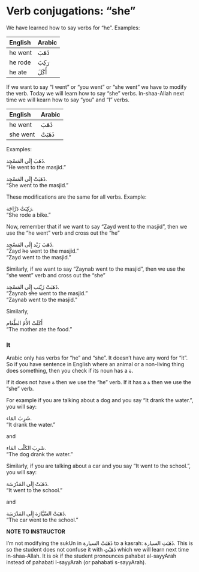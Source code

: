 # Verb conjugations: "she"

We have learned how to say verbs for "he". Examples:

| English | Arabic |
|:----------|:--------------|
|he went |[ذَهَبَ]{.ar} | 
|he rode |[رَكِبَ]{.ar} | 
|he ate | [أَكَلَ]{.ar} | 

If we want to say "I went" or "you went" or "she went" we have to modify the verb. Today we will learn how to say "she" verbs. In-shaa-Allah next time we will kearn how to say "you" and "I" verbs.

| English | Arabic |
|:--------------------|:--------------|
|he went           |[ذَهَبَ]{.ar} | 
|she went          | [ذَهَبَتْ]{.ar} |

Examples:

[ذَهَبَ إِلَى المَسْجِد.]{.ar}  
"He went to the masjid."

[ذَهَبَتْ إِلَى المَسْجِد.]{.ar}  
"She went to the masjid."

These modifications are the same for all verbs. Example:

[رَكِبَتْ دَرَّاجَة.]{.ar}  
"She rode a bike."

Now, remember that if we want to say "Zayd went to the masjid", then we use the "he went" verb and cross out the "he"

[ذَهَبَ زَيْد إِلَى المَسْجِد.]{.ar}  
"Zayd ~~he~~ went to the masjid."  
"Zayd went to the masjid."

Similarly, if we want to say "Zaynab went to the masjid", then we use the "she went" verb and cross out the "she"

[ذَهَبَتْ زَيْنَب إِلَى المَسْجِد.]{.ar}  
"Zaynab ~~she~~ went to the masjid."  
"Zaynab went to the masjid."

Similarly,

[أَكَلَتْ الأُمّ الطَّعَام]{.ar}  
"The mother ate the food."

### It

Arabic only has verbs for "he" and "she". It doesn't have any word for "it". So if you have sentence in English where an animal or a non-living thing does something, then you check if its noun has a [ة]{.ar}.

If it does not have [ة]{.ar} then we use the "he" verb. If it has a [ة]{.ar} then we use the "she" verb.

For example if you are talking about a dog and you say "It drank the water.", you will say:

[شَرِبَ المَاء.]{.ar}  
"It drank the water."

and

[شَرِبَ الكَلْب المَاء.]{.ar}  
"The dog drank the water."

Similarly, if you are talking about a car and you say "It went to the school.", you will say:

[ذَهَبَتْ إِلَى المَدْرَسَة.]{.ar}  
"It went to the school."

and

[ذَهَبَتْ السَّيَّارَة إِلَى المَدْرَسَة.]{.ar}  
"The car went to the school."

::: {.infobox data-latex="{caution}"}
**NOTE TO INSTRUCTOR**

I'm not modifying the [sukUn]{.trn} in [ذَهَبَتْ السيارة]{.ar} to a [kasrah]{.trn}: [ذَهَبَتِ السيارة]{.ar}. This is so the student does not confuse it with [ذَهَبْتِ]{.ar} which we will learn next time in-shaa-Allah. It is ok if the student pronounces [pahabat al-sayyArah]{.trn} instead of [pahabati l-sayyArah]{.trn} (or [pahabati s-sayyArah]{.trn}).
:::



